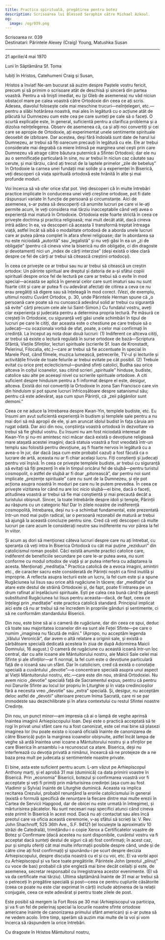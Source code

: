 ```yaml
---
title: Practica spirituală, pregătirea pentru botez
description: Scrisoarea lui Blessed Seraphim către Michael Azkoul.
og:
  image: /og/039.png
---
```


<div style={{textAlign:'right', fontFamily:'monospace'}}>Scrisoarea nr. 039</div>
<div style={{textAlign:'left', fontFamily:'monospace'}}>Destinatari: Părintele Alexey (Craig) Young, Matushka Susan</div>

---

21 aprilie/4 mai 1970

Luni în Săptămâna Sf. Toma

Iubiți în Hristos, Catehumeni Craig și Susan,

Hristos a înviat! Ne-am bucurat să auzim despre Paștele vostru fericit, precum și să primim o scrisoare atât de deschisă și sinceră din partea voastră. Pentru a vă liniști imediat, eu (și Gleb de asemenea) nu văd niciun obstacol mare pe calea voastră către Ortodoxie din ceea ce ați scris. Adesea, diavolul folosește cele mai meschine trucuri—neînțelegeri, etc.—pentru a slăbi hotărârea noastră, mai ales în legătură cu o acțiune atât de plăcută lui Dumnezeu cum este cea pe care sunteți pe cale să o faceți. O scurtă explicație este, în general, suficientă pentru a clarifica problema și a dizolva neînțelegerea. Observ de asemenea că, ca și alți noi convertiți și cei care se apropie de Ortodoxie, ați experimentat unele sentimente spirituale deosebit de izbitoare. Dar acestea, deși fără îndoială sunt date de harul lui Dumnezeu, ar trebui să fiți oarecum precauți în legătură cu ele. Ele ar trebui considerate mai degrabă ca miere întinsă pe marginea unei cești prin care Dumnezeu vă atrage către băutura puternică a Sfintei Ortodoxii; dar ele nu au o semnificație particulară în sine, nu ar trebui în niciun caz căutate sau cerute, și mai târziu, când ați trecut de la laptele primelor „zile de bebeluș” în Ortodoxie la carnea unei fundații mai solide și a experienței în Biserică, veți descoperi că viața spirituală ortodoxă este hrănită în alte și mai profunde moduri.

Voi încerca să vă ofer orice sfat pot. Veți descoperi că în multe întrebări practice implicate în conducerea unei vieți creștine ortodoxe, pot fi date răspunsuri variate în funcție de persoană și circumstanțe. Aici de asemenea, s-ar putea să descoperiți că anumite lucruri pe care vi le-ați permite acum, le veți considera mai târziu inacceptabile când veți avea o experiență mai matură în Ortodoxie. Ortodoxia este foarte strictă în ceea ce privește doctrina și practica religioasă; mai mult decât atât, dacă cineva intră adânc în ea, va descoperi că aceasta îi transformă treptat întreaga viață, astfel încât să aibă o modalitate ortodoxă de a aborda unele lucruri care ar putea părea complet în afara sferei religioase; dar în abordarea sa nu este niciodată „autorită” sau „legalistă” și nu veți găsi în ea un „zi de obligație” (pentru că cineva vine la biserică nu din obligație, ci din dragoste și devotament) nici un „index de cărți interzise” (deși există o idee clară despre ce fel de cărți ar trebui să citească creștinii ortodocși).

În ceea ce privește ce ar trebui sau nu ar trebui să citească un creștin ortodox: Un părinte spiritual are dreptul și datoria de a-și sfătui copiii spirituali despre orice fel de lectură pe care ar trebui să o evite în mod special—aceasta se aplică în general celor care sunt imaturi sau nu sunt foarte citit și care ar putea fi cu adevărat afectați de citirea a ceva ce nu erau pregătiți să digere sau să înțeleagă în mod corect. (Vezi, de exemplu, ultimul nostru Cuvânt Ortodox, p. 30, unde Părintele Herman spune că „o persoană care poate să nu cunoască adevărul solid ar trebui cu siguranță să evite” cărți precum cele ale lui Saint-Simon.) Cu fundalul vostru, aveți clar experiența și judecata pentru a determina propria lectură. Pe măsură ce creșteți în Ortodoxie, cu siguranță veți găsi unele schimbări în tipul de lucruri pe care le citiți, dar aceasta este o chestiune pe care trebuie să o judecați—cu ocazionala vorbă de sfat, poate, a celor mai confirmați în credință. La început aș nota doar două lucruri: (1) Indiferent ce altceva citiți, ar trebui să existe o lectură regulată în surse ortodoxe de bază—Scriptura Sfântă, Viețile Sfinților, lecturi spirituale (scrierile Sf. Ioan de Kronstadt, Pelerinul, Filocalia, etc.)—care ar trebui să fie accentuate în special în Marele Post, când filmele, muzica lumească, petrecerile, TV-ul și lecturile și activitățile frivole de toate felurile ar trebui evitate pe cât posibil. (2) Trebuie evitat cu orice preț eclecticismul—punând sfinți catolici, Budha sau orice altceva în colțul icoanelor, sau citind scrieri „spirituale” hinduse, budiste, catolice sau alte pe aceeași nivel cu scrierile spirituale ortodoxe. A citi suficient despre hinduism pentru a fi informat despre el este, desigur, altceva. Există doi noi convertiți la Ortodoxie în zona San Francisco care vin din hinduism și pot spune lucruri înfricoșătoare despre satanismul său; pentru că este adevărat, așa cum spun Părinții, că „zeii păgânilor sunt demoni.”

Ceea ce ne aduce la întrebarea despre Kwan-Yin, templele budiste, etc. Eu însumi am avut suficientă experiență în budism și templele sale pentru a nu mai dori să mă apropii de ele, și am aruncat idolul budist în fața căruia am rugat odată. Dar aici din nou, conștiința voastră ortodoxă în dezvoltare va trebui să fie ghidul vostru. Eu însumi nu am fost niciodată interesat de Kwan-Yin și nu-mi amintesc nici măcar dacă există o devoțiune religioasă mare atașată acestei imagini; dacă statuia voastră a fost vreodată într-un templu sau folosită pentru devoțiune, aș fi foarte nervos în legătură cu a avea-o în jur, dar dacă (așa cum este probabil cazul) a fost făcută ca o lucrare de artă, aceasta nu ar fi chiar același lucru. Fiți conștienți și judecați pentru voi înșivă. În ceea ce privește templele budiste, ar trebui cu siguranță să evitați să fiți prezenți în ele în timpul oricărui fel de slujbă—pentru turistul cosmopolit, o astfel de slujbă ar fi doar „pitorească”, dar pentru noi sunt implicate „prezențe spirituale” care nu sunt de la Dumnezeu, și ele pot acționa asupra noastră în moduri pe care nu le putem prevedea. În ceea ce privește vizitarea lor când nu are loc nicio slujbă—ei bine, dacă o faceți, atitudinea voastră ar trebui să fie mai conștientă și mai precaută decât a turistului obișnuit. Sincer, la toate întrebările despre idoli și temple, Părinții au răspuns cu un categoric Nu! Dar în zilele noastre de indiferență cosmopolită, întrebarea, deși nu s-a schimbat fundamental, este prezentată într-un mod mai puțin radical, iar o persoană rezonabil de matură ar trebui să ajungă la această concluzie pentru sine. Cred că veți descoperi că multe lucruri pe care acum le considerați neutre sau indiferente nu vor părea la fel în viitor.

Și acum aș dori să menționez câteva lucruri despre care nu ați întrebat, cu speranța că veți intra în Biserica Ortodoxă cu cât mai puține „reziduuri” din catolicismul roman posibil. Căci există anumite practici catolice care, indiferent de beneficiile secundare pe care le-ar putea avea, nu sunt conforme cu modul ortodox de viață și ar putea interfera cu adaptarea la acesta. Menționați „meditația.” Practica catolică de a evoca imagini, amintiri etc., de caracter sacru este considerată de Părinții noștri ca fiind inutilă și improprie. A reflecta asupra lecturii este un lucru, la fel cum este și a spune Rugăciunea lui Iisus sau orice altă rugăciune în tăcere; dar „meditația” ca atare este destul de străină Ortodoxiei și, de fapt, poate fi intrarea pe un drum rafinat al înșelăciunii spirituale. Ești pe calea cea bună când te găsești substituind Rugăciunea lui Iisus pentru aceasta—dacă, de fapt, ceea ce înțelegi prin „meditație” este practica catolică standard. Principiul implicat aici este că nu ar trebui să ne încredem în propriile gânduri și sentimente, ci să ne conformăm standardului Bisericii.

Din nou, este bine să ai o cameră de rugăciune, dar din ceea ce spui, deduc că toate sau majoritatea icoanelor din ea sunt ale Feței Sfinte—pe care o numim „imaginea nu făcută de mâini.” (Apropo, nu acceptăm legenda „Vălului Veronicăi”, dar avem o altă relatare a originii sale, și există o sărbătoare specială dedicată acesteia în ziua de după Adormirea Maicii Domnului, 16 august.) O cameră de rugăciune cu această icoană într-un loc central, dar cu alte icoane ale Mântuitorului nostru, ale Maicii Sale celei mai Sfinte și ale sfinților—ar fi normal, la fel cum este o devoțiune particulară față de o icoană sau un sfânt. Dar în catolicism, cred că există o conotație specială a cuvântului „devotie”—o concentrare specială asupra unui aspect al Vieții Mântuitorului nostru, etc.—care este din nou, străină Ortodoxiei. Nu avem nicio „devotie” specială față de Sacramentul expus, pentru că pentru noi Darurile Sfinte au locul lor propriu în Liturghie și în viața credincioșilor fără a necesita vreo „devotie” sau „extra” specială. Și, desigur, nu acceptăm deloc astfel de „devotii” ulterioare precum Inima Sacrată, care ni se par immodeste sau dezechilibrate și în afara contextului cu restul Sfintei noastre Credințe.

Din nou, un punct minor—am impresia că ai o lampă de veghe aprinsă înaintea imaginii Arhiepiscopului Ioan. Deși este o practică acceptată să te rogi în privat unui sfânt care nu a fost canonizat, este cel mai bine să plasezi imaginea lor (nu poate exista o icoană oficială înainte de canonizarea de către Biserică) puțin la marginea icoanelor obișnuite, astfel încât lampa de veghe să ardă înaintea unei icoane a Mântuitorului nostru și a sfinților pe care Biserica în ansamblu i-a recunoscut ca atare. Biserica, deși nu interferează cu devoția privată a nimănui, încearcă să ne protejeze de a ne baza prea mult pe judecata și sentimentele noastre private.

Ei bine, asta este suficient pentru acum. L-am văzut pe Arhiepiscopul Anthony marți, și el aprobă 31 mai (duminică) ca data primirii voastre în Biserică. Prin „economia” Bisericii, botezul și confirmarea voastră vor fi acceptate și veți fi primiți prin mărturisirea credinței (așa cum au fost Vladimir și Sylvia) înainte de Liturghie duminică. Aceasta va implica recitarea Crezului, probabil renunțând la erorile catolicismului în general (există o formulă specifică de renunțare la fiecare dintre mai multe erezii în Cartea de Servicii Hapgood, dar de obicei nu este urmată în întregime), și mărturisirea păcatelor. Nu sunt necesari nași specifici atunci când cineva este primit în Biserică în acest mod. Dacă nu ați contactat sau ales încă preotul care va oficia această ceremonie, v-aș sfătui să scrieți la: V. Rev. John Shachnoff, 525 36th Ave., S.F. 94121 (el locuiește la aproximativ 10 străzi de Catedrală), trimițându-i o copie Xerox a Certificatelor voastre de Botez și Confirmare (dacă acestea nu sunt disponibile, cuvântul vostru va fi acceptat dacă sunteți destul de siguri că ați fost confirmați; în acest caz, pur și simplu oferiți cât mai multe informații posibile despre când, unde și de către cine ați fost confirmați) și spunându-i pe scurt despre decizia Arhiepiscopului, despre discuția noastră cu el și cu voi, etc. El va vorbi apoi cu Arhiepiscopul și va face toate pregătirile. Părintele John (preotul „plinuț” cu voce de bas) probabil că știe engleză mai bine decât ceilalți și este, de asemenea, secretar responsabil cu înregistrarea acestor evenimente. (El vă va da certificate mai târziu). Ultima săptămână înainte de 31 mai ar trebui să o petreceți în pregătire specială și post—ceea ce pentru cuplurile căsătorite (ceea ce poate nu este clar exprimat în cărți) include abținerea de la relații conjugale, ceea ce este adevărat și pentru toate zilele de post.

Este posibil să mergem la Fort Ross pe 30 mai (Arhiepiscopul va participa, și va fi un fel de pelerinaj special la locurile noastre sfinte ortodoxe americane înainte de canonizarea primului sfânt american) și s-ar putea să ne vedem acolo. Între timp, sperăm să auzim mai multe de la voi și vom încerca să răspundem la orice întrebări.

Cu dragoste în Hristos Mântuitorul nostru,
